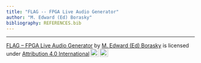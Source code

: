 ```yaml
---
title: "FLAG -- FPGA Live Audio Generator"
author: "M. Edward (Ed) Borasky"
bibliography: REFERENCES.bib
---
```


* * * * *

 <p xmlns:cc="http://creativecommons.org/ns#" xmlns:dct="http://purl.org/dc/terms/"><a property="dct:title" rel="cc:attributionURL" href="https://algocompsynth.github.io/FLAG">FLAG -- FPGA Live Audio Generator</a> by <a rel="cc:attributionURL dct:creator" property="cc:attributionName" href="https://github.com/AlgoCompSynth">M. Edward (Ed) Borasky</a> is licensed under <a href="http://creativecommons.org/licenses/by/4.0/?ref=chooser-v1" target="_blank" rel="license noopener noreferrer" style="display:inline-block;">Attribution 4.0 International<img style="height:22px!important;margin-left:3px;vertical-align:text-bottom;" src="https://mirrors.creativecommons.org/presskit/icons/cc.svg?ref=chooser-v1"><img style="height:22px!important;margin-left:3px;vertical-align:text-bottom;" src="https://mirrors.creativecommons.org/presskit/icons/by.svg?ref=chooser-v1"></a></p> 